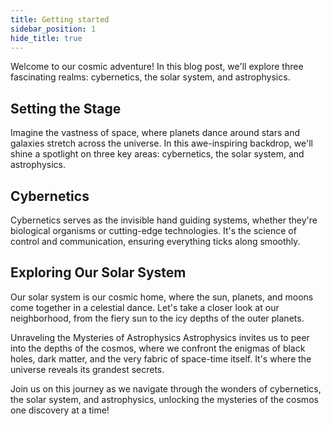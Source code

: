 ```yaml
---
title: Getting started
sidebar_position: 1
hide_title: true
---
```




Welcome to our cosmic adventure! In this blog post, we'll explore three fascinating realms: cybernetics, the solar system, and astrophysics.

## Setting the Stage

Imagine the vastness of space, where planets dance around stars and galaxies stretch across the universe. In this awe-inspiring backdrop, we'll shine a spotlight on three key areas: cybernetics, the solar system, and astrophysics.

## Cybernetics

Cybernetics serves as the invisible hand guiding systems, whether they're biological organisms or cutting-edge technologies. It's the science of control and communication, ensuring everything ticks along smoothly.

## Exploring Our Solar System

Our solar system is our cosmic home, where the sun, planets, and moons come together in a celestial dance. Let's take a closer look at our neighborhood, from the fiery sun to the icy depths of the outer planets.

Unraveling the Mysteries of Astrophysics
Astrophysics invites us to peer into the depths of the cosmos, where we confront the enigmas of black holes, dark matter, and the very fabric of space-time itself. It's where the universe reveals its grandest secrets.

Join us on this journey as we navigate through the wonders of cybernetics, the solar system, and astrophysics, unlocking the mysteries of the cosmos one discovery at a time!

